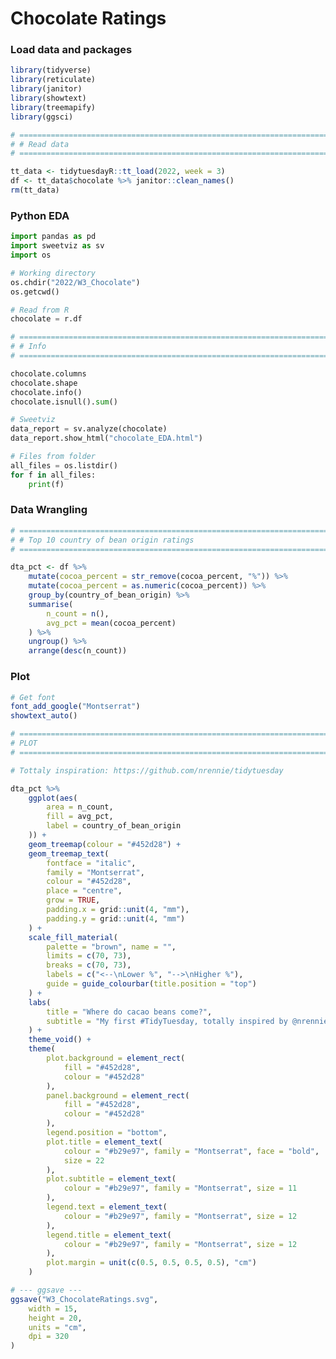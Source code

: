 # Chocolate Ratings

### Load data and packages
```r
library(tidyverse)
library(reticulate)
library(janitor)
library(showtext)
library(treemapify)
library(ggsci)

# ============================================================================ #
# # Read data
# ============================================================================ #

tt_data <- tidytuesdayR::tt_load(2022, week = 3)
df <- tt_data$chocolate %>% janitor::clean_names()
rm(tt_data)
```

### Python EDA
```python
import pandas as pd
import sweetviz as sv
import os

# Working directory
os.chdir("2022/W3_Chocolate")
os.getcwd()

# Read from R
chocolate = r.df

# ============================================================================ #
# # Info
# ============================================================================ #

chocolate.columns
chocolate.shape
chocolate.info()
chocolate.isnull().sum()

# Sweetviz
data_report = sv.analyze(chocolate)
data_report.show_html("chocolate_EDA.html")

# Files from folder
all_files = os.listdir()
for f in all_files:
    print(f)
```

### Data Wrangling
```r
# ============================================================================ #
# # Top 10 country of bean origin ratings
# ============================================================================ #

dta_pct <- df %>%
    mutate(cocoa_percent = str_remove(cocoa_percent, "%")) %>%
    mutate(cocoa_percent = as.numeric(cocoa_percent)) %>%
    group_by(country_of_bean_origin) %>%
    summarise(
        n_count = n(),
        avg_pct = mean(cocoa_percent)
    ) %>%
    ungroup() %>%
    arrange(desc(n_count))
```
### Plot
```r
# Get font
font_add_google("Montserrat")
showtext_auto()

# ============================================================================ #
# PLOT
# ============================================================================ #

# Tottaly inspiration: https://github.com/nrennie/tidytuesday

dta_pct %>%
    ggplot(aes(
        area = n_count,
        fill = avg_pct,
        label = country_of_bean_origin
    )) +
    geom_treemap(colour = "#452d28") +
    geom_treemap_text(
        fontface = "italic",
        family = "Montserrat",
        colour = "#452d28",
        place = "centre",
        grow = TRUE,
        padding.x = grid::unit(4, "mm"),
        padding.y = grid::unit(4, "mm")
    ) +
    scale_fill_material(
        palette = "brown", name = "",
        limits = c(70, 73),
        breaks = c(70, 73),
        labels = c("<--\nLower %", "-->\nHigher %"),
        guide = guide_colourbar(title.position = "top")
    ) +
    labs(
        title = "Where do cacao beans come?",
        subtitle = "My first #TidyTuesday, totally inspired by @nrennie35\n"
    ) +
    theme_void() +
    theme(
        plot.background = element_rect(
            fill = "#452d28",
            colour = "#452d28"
        ),
        panel.background = element_rect(
            fill = "#452d28",
            colour = "#452d28"
        ),
        legend.position = "bottom",
        plot.title = element_text(
            colour = "#b29e97", family = "Montserrat", face = "bold",
            size = 22
        ),
        plot.subtitle = element_text(
            colour = "#b29e97", family = "Montserrat", size = 11
        ),
        legend.text = element_text(
            colour = "#b29e97", family = "Montserrat", size = 12
        ),
        legend.title = element_text(
            colour = "#b29e97", family = "Montserrat", size = 12
        ),
        plot.margin = unit(c(0.5, 0.5, 0.5, 0.5), "cm")
    )

# --- ggsave ---
ggsave("W3_ChocolateRatings.svg",
    width = 15,
    height = 20,
    units = "cm",
    dpi = 320
)
```
